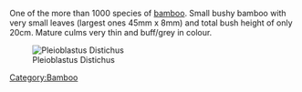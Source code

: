 One of the more than 1000 species of [[bamboo]]. Small bushy bamboo with very small leaves (largest ones 45mm x 8mm) and total bush height of only 20cm. Mature culms very thin and buff/grey in colour.

[[Image:Pleioblastus Distichus.jpg|center|Pleioblastus Distichus]]



[[Category:Bamboo]]